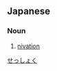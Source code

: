 ==Japanese==
{{ja-kanjitab|せつ|k1=せっ|しょく|yomi=o}}

===Noun===
{{ja-noun|せっしょく}}

# [[nivation]]

[[Category:ja:Geology|せっしょく]]